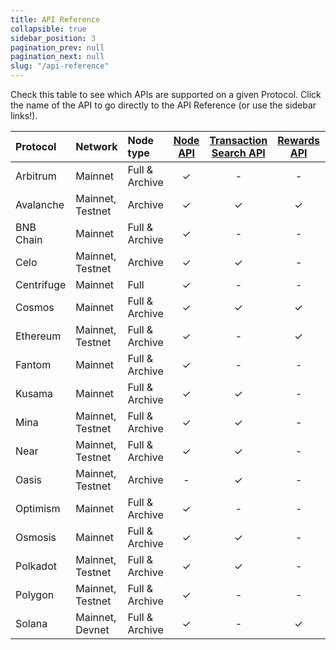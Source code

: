 ```yaml
---
title: API Reference
collapsible: true
sidebar_position: 3
pagination_prev: null
pagination_next: null
slug: "/api-reference"
---
```


Check this table to see which APIs are supported on a given Protocol. Click the name of the API to go directly to the API Reference (or use the sidebar links!).

| Protocol   | Network          | Node type      | [Node API](/api-reference/node-api) | [Transaction Search API](/api-reference/transaction-search-api) | [Rewards API](/api-reference/rewards-api) | [Staking API](/api-reference/staking-api) | WebSockets |
| :--------- | :--------------- | :------------- | :---------------------------------: | :-------------------------------------------------------------: | :---------------------------------------: | :---------------------------------------: | :--------: |
| Arbitrum   | Mainnet          | Full & Archive |                  ✓                  |                                -                                |                     -                     |                     -                     |     ✓      |
| Avalanche  | Mainnet, Testnet | Archive        |                  ✓                  |                                ✓                                |                     ✓                     |                     ✓                     |     -      |
| BNB Chain  | Mainnet          | Full & Archive |                  ✓                  |                                -                                |                     -                     |                     -                     |     ✓      |
| Celo       | Mainnet, Testnet | Archive        |                  ✓                  |                                ✓                                |                     -                     |                     -                     |     ✓      |
| Centrifuge | Mainnet          | Full           |                  ✓                  |                                -                                |                     -                     |                     -                     |     ✓      |
| Cosmos     | Mainnet          | Full & Archive |                  ✓                  |                                ✓                                |                     ✓                     |                     -                     |     ✓      |
| Ethereum   | Mainnet, Testnet | Full & Archive |                  ✓                  |                                -                                |                     ✓                     |                     ✓                     |     ✓      |
| Fantom     | Mainnet          | Full & Archive |                  ✓                  |                                -                                |                     -                     |                     -                     |     ✓      |
| Kusama     | Mainnet          | Full & Archive |                  ✓                  |                                ✓                                |                     -                     |                     -                     |     ✓      |
| Mina       | Mainnet, Testnet | Full & Archive |                  ✓                  |                                ✓                                |                     -                     |                     -                     |     -      |
| Near       | Mainnet, Testnet | Full & Archive |                  ✓                  |                                ✓                                |                     -                     |                     ✓                     |     -      |
| Oasis      | Mainnet, Testnet | Archive        |                  -                  |                                ✓                                |                     -                     |                     -                     |     -      |
| Optimism   | Mainnet          | Full & Archive |                  ✓                  |                                -                                |                     -                     |                     -                     |     ✓      |
| Osmosis    | Mainnet          | Full & Archive |                  ✓                  |                                ✓                                |                     -                     |                     -                     |     -      |
| Polkadot   | Mainnet, Testnet | Full & Archive |                  ✓                  |                                ✓                                |                     -                     |                     ✓                     |     ✓      |
| Polygon    | Mainnet, Testnet | Full & Archive |                  ✓                  |                                -                                |                     -                     |                     -                     |     ✓      |
| Solana     | Mainnet, Devnet  | Full & Archive |                  ✓                  |                                -                                |                     ✓                     |                     ✓                     |     ✓      |
